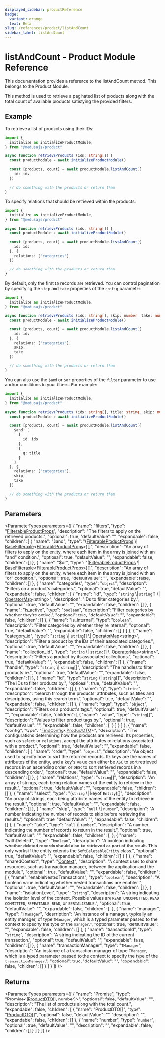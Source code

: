 ```yaml
---
displayed_sidebar: productReference
badge:
  variant: orange
  text: Beta
slug: /references/product/listAndCount
sidebar_label: listAndCount
---
```



# listAndCount - Product Module Reference

This documentation provides a reference to the listAndCount method. This belongs to the Product Module.

This method is used to retrieve a paginated list of products along with the total count of available products satisfying the provided filters.

## Example

To retrieve a list of products using their IDs:

```ts
import {
  initialize as initializeProductModule,
} from "@medusajs/product"

async function retrieveProducts (ids: string[]) {
  const productModule = await initializeProductModule()

  const [products, count] = await productModule.listAndCount({
    id: ids
  })

  // do something with the products or return them
}
```

To specify relations that should be retrieved within the products:

```ts
import {
  initialize as initializeProductModule,
} from "@medusajs/product"

async function retrieveProducts (ids: string[]) {
  const productModule = await initializeProductModule()

  const [products, count] = await productModule.listAndCount({
    id: ids
  }, {
    relations: ["categories"]
  })

  // do something with the products or return them
}
```

By default, only the first `15` records are retrieved. You can control pagination by specifying the `skip` and `take` properties of the `config` parameter:

```ts
import {
  initialize as initializeProductModule,
} from "@medusajs/product"

async function retrieveProducts (ids: string[], skip: number, take: number) {
  const productModule = await initializeProductModule()

  const [products, count] = await productModule.listAndCount({
    id: ids
  }, {
    relations: ["categories"],
    skip,
    take
  })

  // do something with the products or return them
}
```

You can also use the `$and` or `$or` properties of the `filter` parameter to use and/or conditions in your filters. For example:

```ts
import {
  initialize as initializeProductModule,
} from "@medusajs/product"

async function retrieveProducts (ids: string[], title: string, skip: number, take: number) {
  const productModule = await initializeProductModule()

  const [products, count] = await productModule.listAndCount({
    $and: [
      {
        id: ids
      },
      {
        q: title
      }
    ]
  }, {
    relations: ["categories"],
    skip,
    take
  })

  // do something with the products or return them
}
```

## Parameters

<ParameterTypes parameters={[
  {
    "name": "filters",
    "type": "[FilterableProductProps](../../interfaces/FilterableProductProps.mdx)",
    "description": "The filters to apply on the retrieved products.",
    "optional": true,
    "defaultValue": "",
    "expandable": false,
    "children": [
      {
        "name": "$and",
        "type": "([FilterableProductProps](../../interfaces/FilterableProductProps.mdx) \\| [BaseFilterable](../../interfaces/BaseFilterable.mdx)&#60;[FilterableProductProps](../../interfaces/FilterableProductProps.mdx)&#62;)[]",
        "description": "An array of filters to apply on the entity, where each item in the array is joined with an \"and\" condition.",
        "optional": true,
        "defaultValue": "",
        "expandable": false,
        "children": []
      },
      {
        "name": "$or",
        "type": "([FilterableProductProps](../../interfaces/FilterableProductProps.mdx) \\| [BaseFilterable](../../interfaces/BaseFilterable.mdx)&#60;[FilterableProductProps](../../interfaces/FilterableProductProps.mdx)&#62;)[]",
        "description": "An array of filters to apply on the entity, where each item in the array is joined with an \"or\" condition.",
        "optional": true,
        "defaultValue": "",
        "expandable": false,
        "children": []
      },
      {
        "name": "categories",
        "type": "`object`",
        "description": "Filters on a product's categories.",
        "optional": true,
        "defaultValue": "",
        "expandable": false,
        "children": [
          {
            "name": "id",
            "type": "`string` \\| `string`[] \\| [OperatorMap](../../types/OperatorMap.mdx)&#60;string&#62;",
            "description": "IDs to filter categories by.",
            "optional": true,
            "defaultValue": "",
            "expandable": false,
            "children": []
          },
          {
            "name": "is_active",
            "type": "`boolean`",
            "description": "Filter categories by whether they're active.",
            "optional": true,
            "defaultValue": "",
            "expandable": false,
            "children": []
          },
          {
            "name": "is_internal",
            "type": "`boolean`",
            "description": "Filter categories by whether they're internal",
            "optional": true,
            "defaultValue": "",
            "expandable": false,
            "children": []
          }
        ]
      },
      {
        "name": "category_id",
        "type": "`string` \\| `string`[] \\| [OperatorMap](../../types/OperatorMap.mdx)&#60;string&#62;",
        "description": "Filter a product by the IDs of their associated categories.",
        "optional": true,
        "defaultValue": "",
        "expandable": false,
        "children": []
      },
      {
        "name": "collection_id",
        "type": "`string` \\| `string`[] \\| [OperatorMap](../../types/OperatorMap.mdx)&#60;string&#62;",
        "description": "Filters a product by its associated collections.",
        "optional": true,
        "defaultValue": "",
        "expandable": false,
        "children": []
      },
      {
        "name": "handle",
        "type": "`string` \\| `string`[]",
        "description": "The handles to filter products by.",
        "optional": true,
        "defaultValue": "",
        "expandable": false,
        "children": []
      },
      {
        "name": "id",
        "type": "`string` \\| `string`[]",
        "description": "The IDs to filter products by.",
        "optional": true,
        "defaultValue": "",
        "expandable": false,
        "children": []
      },
      {
        "name": "q",
        "type": "`string`",
        "description": "Search through the products' attributes, such as titles and descriptions, using this search term.",
        "optional": true,
        "defaultValue": "",
        "expandable": false,
        "children": []
      },
      {
        "name": "tags",
        "type": "`object`",
        "description": "Filters on a product's tags.",
        "optional": true,
        "defaultValue": "",
        "expandable": false,
        "children": [
          {
            "name": "value",
            "type": "`string`[]",
            "description": "Values to filter product tags by.",
            "optional": true,
            "defaultValue": "",
            "expandable": false,
            "children": []
          }
        ]
      }
    ]
  },
  {
    "name": "config",
    "type": "[FindConfig](../../interfaces/FindConfig.mdx)&#60;[ProductDTO](../../interfaces/ProductDTO.mdx)&#62;",
    "description": "The configurations determining how the products are retrieved. Its properties, such as `select` or `relations`, accept the attributes or relations associated with a product.",
    "optional": true,
    "defaultValue": "",
    "expandable": false,
    "children": [
      {
        "name": "order",
        "type": "`object`",
        "description": "An object used to specify how to sort the returned records. Its keys are the names of attributes of the entity, and a key's value can either be `ASC` to sort retrieved records in an ascending order, or `DESC` to sort retrieved records in a descending order.",
        "optional": true,
        "defaultValue": "",
        "expandable": false,
        "children": []
      },
      {
        "name": "relations",
        "type": "`string`[]",
        "description": "An array of strings, each being relation names of the entity to retrieve in the result.",
        "optional": true,
        "defaultValue": "",
        "expandable": false,
        "children": []
      },
      {
        "name": "select",
        "type": "(`string` \\| keyof `Entity`)[]",
        "description": "An array of strings, each being attribute names of the entity to retrieve in the result.",
        "optional": true,
        "defaultValue": "",
        "expandable": false,
        "children": []
      },
      {
        "name": "skip",
        "type": "`null` \\| `number`",
        "description": "A number indicating the number of records to skip before retrieving the results.",
        "optional": true,
        "defaultValue": "",
        "expandable": false,
        "children": []
      },
      {
        "name": "take",
        "type": "`null` \\| `number`",
        "description": "A number indicating the number of records to return in the result.",
        "optional": true,
        "defaultValue": "",
        "expandable": false,
        "children": []
      },
      {
        "name": "withDeleted",
        "type": "`boolean`",
        "description": "A boolean indicating whether deleted records should also be retrieved as part of the result. This only works if the entity extends the `SoftDeletableEntity` class.",
        "optional": true,
        "defaultValue": "",
        "expandable": false,
        "children": []
      }
    ]
  },
  {
    "name": "sharedContext",
    "type": "[Context](../../interfaces/Context.mdx)",
    "description": "A context used to share resources, such as transaction manager, between the application and the module.",
    "optional": true,
    "defaultValue": "",
    "expandable": false,
    "children": [
      {
        "name": "enableNestedTransactions",
        "type": "`boolean`",
        "description": "A boolean value indicating whether nested transactions are enabled.",
        "optional": true,
        "defaultValue": "",
        "expandable": false,
        "children": []
      },
      {
        "name": "isolationLevel",
        "type": "`string`",
        "description": "A string indicating the isolation level of the context. Possible values are `READ UNCOMMITTED`, `READ COMMITTED`, `REPEATABLE READ`, or `SERIALIZABLE`.",
        "optional": true,
        "defaultValue": "",
        "expandable": false,
        "children": []
      },
      {
        "name": "manager",
        "type": "`TManager`",
        "description": "An instance of a manager, typically an entity manager, of type `TManager`, which is a typed parameter passed to the context to specify the type of the `manager`.",
        "optional": true,
        "defaultValue": "",
        "expandable": false,
        "children": []
      },
      {
        "name": "transactionId",
        "type": "`string`",
        "description": "A string indicating the ID of the current transaction.",
        "optional": true,
        "defaultValue": "",
        "expandable": false,
        "children": []
      },
      {
        "name": "transactionManager",
        "type": "`TManager`",
        "description": "An instance of a transaction manager of type `TManager`, which is a typed parameter passed to the context to specify the type of the `transactionManager`.",
        "optional": true,
        "defaultValue": "",
        "expandable": false,
        "children": []
      }
    ]
  }
]} />

## Returns

<ParameterTypes parameters={[
  {
    "name": "Promise",
    "type": "Promise&#60;[[ProductDTO](../../interfaces/ProductDTO.mdx)[], number]&#62;",
    "optional": false,
    "defaultValue": "",
    "description": "The list of products along with the total count.",
    "expandable": false,
    "children": [
      {
        "name": "ProductDTO[]",
        "type": "[ProductDTO](../../interfaces/ProductDTO.mdx)[]",
        "optional": false,
        "defaultValue": "",
        "description": "",
        "expandable": false,
        "children": []
      },
      {
        "name": "number",
        "type": "`number`",
        "optional": true,
        "defaultValue": "",
        "description": "",
        "expandable": false,
        "children": []
      }
    ]
  }
]} />
